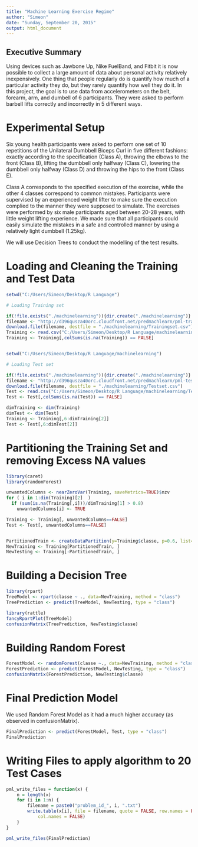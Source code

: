 ```yaml
---
title: "Machine Learning Exercise Regime"
author: "Simeon"
date: "Sunday, September 20, 2015"
output: html_document
---
```


## Executive Summary

Using devices such as Jawbone Up, Nike FuelBand, and Fitbit it is now possible to collect a large amount of data about personal activity relatively inexpensively.  One thing that people regularly do is quantify how much of a particular activity they do, but they rarely quantify how well they do it. In this project, the goal is to use data from accelerometers on the belt, forearm, arm, and dumbell of 6 participants. They were asked to perform barbell lifts correctly and incorrectly in 5 different ways.

# Experimental Setup

Six young health participants were asked to perform one set of 10 repetitions of the Unilateral Dumbbell Biceps Curl in five different fashions: exactly according to the specification (Class A), throwing the elbows to the front (Class B), lifting the dumbbell only halfway (Class C), lowering the dumbbell only halfway (Class D) and throwing the hips to the front (Class E).

Class A corresponds to the specified execution of the exercise, while the other 4 classes correspond to common mistakes. Participants were supervised by an experienced weight lifter to make sure the execution complied to the manner they were supposed to simulate. The exercises were performed by six male participants aged between 20-28 years, with little weight lifting experience. We made sure that all participants could easily simulate the mistakes in a safe and controlled manner by using a relatively light dumbbell (1.25kg).

We will use Decision Trees to conduct the modelling of the test results.


# Loading and Cleaning the Training and Test Data

```r

setwd("C:/Users/Simeon/Desktop/R Language")

# Loading Training set

if(!file.exists("./machinelearning")){dir.create("./machinelearning")}
filename <- "http://d396qusza40orc.cloudfront.net/predmachlearn/pml-training.csv"
download.file(filename, destfile = "./machinelearning/Trainingset.csv")
Training <- read.csv("C:/Users/Simeon/Desktop/R Language/machinelearning/Trainingset.csv", na.strings=c("NA","#DIV/0!",""))
Training <- Training[,colSums(is.na(Training)) == FALSE]


setwd("C:/Users/Simeon/Desktop/R Language/machinelearning")

# Loading Test set

if(!file.exists("./machinelearning")){dir.create("./machinelearning")}
filename <- "http://d396qusza40orc.cloudfront.net/predmachlearn/pml-testing.csv"
download.file(filename, destfile = "./machinelearning/Testset.csv")
Test <- read.csv("C:/Users/Simeon/Desktop/R Language/machinelearning/Testset.csv", na.strings=c("NA","#DIV/0!",""))
Test <- Test[,colSums(is.na(Test)) == FALSE]

dimTraining <- dim(Training)
dimTest <- dim(Test)
Training <- Training[,6:dimTraining[2]]
Test <- Test[,6:dimTest[2]]

```

# Partitioning the Training Set and removing Excess NA values

```r
library(caret)
library(randomForest)

unwantedColumns <- nearZeroVar(Training, saveMetrics=TRUE)$nzv
for ( i in 1:dim(Training)[2]  )
  if (sum(is.na(Training[,i]))/dimTraining[1] > 0.8)
    unwantedColumns[i] <- TRUE

Training <- Training[, unwantedColumns==FALSE]
Test <- Test[, unwantedColumns==FALSE]


PartitionedTrain <- createDataPartition(y=Training$classe, p=0.6, list=FALSE)
NewTraining <- Training[PartitionedTrain, ]
NewTesting <- Training[-PartitionedTrain, ]


```

# Building a Decision Tree

```r

library(rpart) 
TreeModel <- rpart(classe ~ ., data=NewTraining, method = "class")
TreePrediction <- predict(TreeModel, NewTesting, type = "class")

library(rattle)
fancyRpartPlot(TreeModel)
confusionMatrix(TreePrediction, NewTesting$classe)
```

# Building Random Forest

```r

ForestModel <- randomForest(classe ~., data=NewTraining, method = "class")
ForestPrediction <- predict(ForestModel, NewTesting, type = "class")
confusionMatrix(ForestPrediction, NewTesting$classe)
```

# Final Prediction Model

We used Random Forest Model as it had a much higher accuracy (as observed in confusionMatrix).

```r
FinalPrediction <- predict(ForestModel, Test, type = "class")
FinalPrediction
```

# Writing Files to apply algorithm to 20 Test Cases

```r

pml_write_files = function(x) {
    n = length(x)
    for (i in 1:n) {
        filename = paste0("problem_id_", i, ".txt")
        write.table(x[i], file = filename, quote = FALSE, row.names = FALSE, 
            col.names = FALSE)
    }
}

pml_write_files(FinalPrediction)
```
